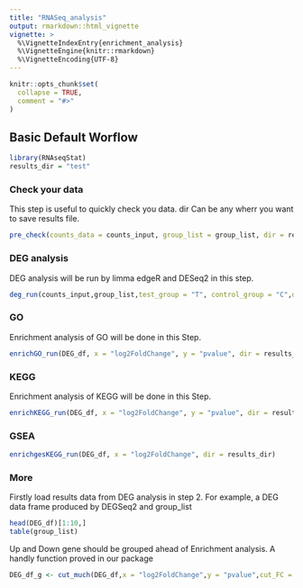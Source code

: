 ```yaml
---
title: "RNASeq_analysis"
output: rmarkdown::html_vignette
vignette: >
  %\VignetteIndexEntry{enrichment_analysis}
  %\VignetteEngine{knitr::rmarkdown}
  %\VignetteEncoding{UTF-8}
---
```


```r
knitr::opts_chunk$set(
  collapse = TRUE,
  comment = "#>"
)
```

## Basic Default Worflow

```r
library(RNAseqStat)
results_dir = "test"
```

### Check your data

This step is useful to quickly check you data. dir Can be any wherr you want to save results file.

```r
pre_check(counts_data = counts_input, group_list = group_list, dir = results_dir)
```

### DEG analysis

DEG analysis will be run by limma edgeR and DESeq2 in this step.

```r
deg_run(counts_input,group_list,test_group = "T", control_group = "C",dir = results_dir)
```

### GO

Enrichment analysis of GO will be done in this Step.

```r
enrichGO_run(DEG_df, x = "log2FoldChange", y = "pvalue", dir = results_dir)
```

### KEGG

Enrichment analysis of KEGG will be done in this Step.

```r
enrichKEGG_run(DEG_df, x = "log2FoldChange", y = "pvalue", dir = results_dir)
```

### GSEA

```r
enrichgesKEGG_run(DEG_df, x = "log2FoldChange", dir = results_dir)
```


### More

Firstly load results data from DEG analysis in step 2. For example, a DEG data frame produced by DEGSeq2 and group_list

```r
head(DEG_df)[1:10,]
table(group_list)
```

Up and Down gene should be grouped ahead of Enrichment analysis. A handly function proved in our package

```r
DEG_df_g <- cut_much(DEG_df,x = "log2FoldChange",y = "pvalue",cut_FC = 2,cut_P = 0.01)
```
